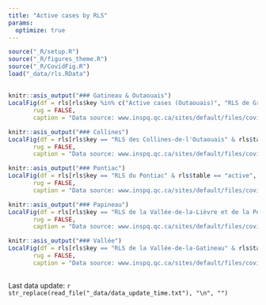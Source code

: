 ```yaml
---
title: "Active cases by RLS"
params: 
  optimize: true
---
```


```r
source("_R/setup.R")
source("_R/figures_theme.R")
source("_R/CovidFig.R")
load("_data/rls.RData")
```

## {.tabset .tabset-fade .tabset-pills}

```r
knitr::asis_output("### Gatineau & Outaouais")
LocalFig(df = rls[rls$key %in% c("Active cases (Outaouais)", "RLS de Grande-Rivière - Hull - Gatineau") & rls$table == "active", ], 
       rug = FALSE, 
       caption = "Data source: www.inspq.qc.ca/sites/default/files/covid/donnees/tableau-rls-new.csv")
```

```r
knitr::asis_output("### Collines")
LocalFig(df = rls[rls$key == "RLS des Collines-de-l'Outaouais" & rls$table == "active", ], 
       rug = FALSE, 
       caption = "Data source: www.inspq.qc.ca/sites/default/files/covid/donnees/tableau-rls-new.csv")
```

```r
knitr::asis_output("### Pontiac")
LocalFig(df = rls[rls$key == "RLS du Pontiac" & rls$table == "active", ], 
       rug = FALSE, 
       caption = "Data source: www.inspq.qc.ca/sites/default/files/covid/donnees/tableau-rls-new.csv")
```

```r
knitr::asis_output("### Papineau")
LocalFig(df = rls[rls$key == "RLS de la Vallée-de-la-Lièvre et de la Petite Nation" & rls$table == "active", ], 
       rug = FALSE, 
       caption = "Data source: www.inspq.qc.ca/sites/default/files/covid/donnees/tableau-rls-new.csv")
```

```r
knitr::asis_output("### Vallée")
LocalFig(df = rls[rls$key == "RLS de la Vallée-de-la-Gatineau" & rls$table == "active", ], 
       rug = FALSE, 
       caption = "Data source: www.inspq.qc.ca/sites/default/files/covid/donnees/tableau-rls-new.csv")
```

##

Last data update: `r str_replace(read_file("_data/data_update_time.txt"), "\n", "")`
